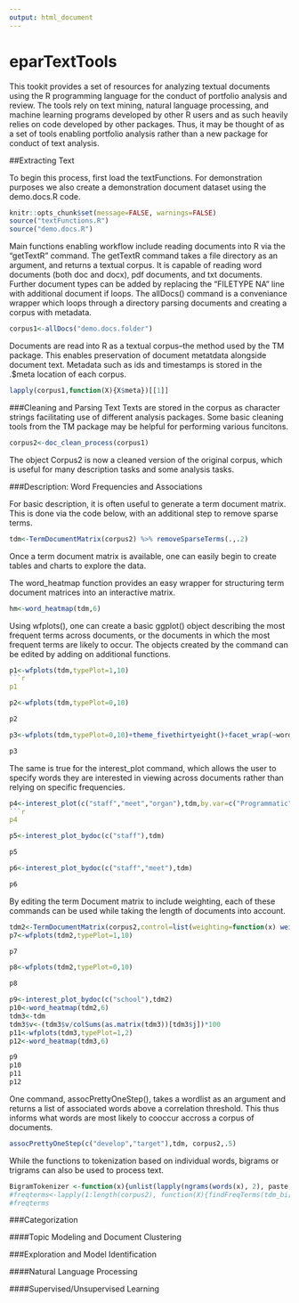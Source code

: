 ```yaml
---
output: html_document
---
```

# eparTextTools

This tookit provides a set of resources for analyzing textual documents using the R programming language for the conduct of portfolio analysis and review. The tools rely on text mining, natural language processing, and machine learning programs developed by other R users and as such heavily relies on code developed by other packages. Thus, it may be thought of as a set of tools enabling portfolio analysis rather than a new package for conduct of text analysis.

##Extracting Text

To begin this process, first load the textFunctions. For demonstration purposes we also create a demonstration document dataset using the demo.docs.R code.

```r
knitr::opts_chunk$set(message=FALSE, warnings=FALSE)
source("textFunctions.R")
source("demo.docs.R")
```

Main functions enabling workflow include reading documents into R via the "getTextR" command. The getTextR command takes a file directory as an argument, and returns a textual corpus. It is capable of reading word documents (both doc and docx), pdf documents, and txt documents. Further document types can be added by replacing the "FILETYPE NA" line with additional document if loops. The allDocs() command is a conveniance wrapper which loops through a directory parsing documents and creating a corpus with metadata.

```r
corpus1<-allDocs("demo.docs.folder")
```

Documents are read into R as a textual corpus--the method used by the TM package. This enables preservation of document metatdata alongside document text. Metadata such as ids and timestamps is stored in the .$meta location of each corpus.

```r
lapply(corpus1,function(X){X$meta})[[1]]
```

###Cleaning and Parsing Text
Texts are stored in the corpus as character strings facilitating use of different analysis packages. Some basic cleaning tools from the TM package may be helpful for performing various funcitons.

```r
corpus2<-doc_clean_process(corpus1)
```

The object Corpus2 is now a cleaned version of the original corpus, which is useful for many description tasks and some analysis tasks.

###Description: Word Frequencies and Associations

For basic description, it is often useful to generate a term document matrix. This is done via the code below, with an additional step to remove sparse terms.

```r
tdm<-TermDocumentMatrix(corpus2) %>% removeSparseTerms(.,.2)
```
Once a term document matrix is available, one can easily begin to create tables and charts to explore the data.

The word_heatmap function provides an easy wrapper for structuring term document matrices into an interactive matrix.

```r
hm<-word_heatmap(tdm,6)
```

Using wfplots(), one can create a basic ggplot() object describing the most frequent terms across documents, or the documents in which the most frequent terms are likely to occur. The objects created by the command can be edited by adding on additional functions.

```r
p1<-wfplots(tdm,typePlot=1,10)
```r
p1
```
```r
p2<-wfplots(tdm,typePlot=0,10)
```
```r
p2
```
```r
p3<-wfplots(tdm,typePlot=0,10)+theme_fivethirtyeight()+facet_wrap(~word)
```
```r
p3
```

The same is true for the interest_plot command, which allows the user to specify words they are interested in viewing across documents rather than relying on specific frequencies. 

```r
p4<-interest_plot(c("staff","meet","organ"),tdm,by.var=c("Programmatic","Programmatic","Subject"),"Word Categories")
```r
p4
```
```r
p5<-interest_plot_bydoc(c("staff"),tdm)
```
```r
p5
```
```r
p6<-interest_plot_bydoc(c("staff","meet"),tdm)
```
```r
p6
```



By editing the term Document matrix to include weighting, each of these commands can be used while taking the length of documents into account.

```r
tdm2<-TermDocumentMatrix(corpus2,control=list(weighting=function(x) weightSMART(x)))
p7<-wfplots(tdm2,typePlot=1,10)
```

```r
p7
```

```r
p8<-wfplots(tdm2,typePlot=0,10)
```

```r
p8
```

```r
p9<-interest_plot_bydoc(c("school"),tdm2)
p10<-word_heatmap(tdm2,6)
tdm3<-tdm
tdm3$v<-(tdm3$v/colSums(as.matrix(tdm3))[tdm3$j])*100
p11<-wfplots(tdm3,typePlot=1,2)
p12<-word_heatmap(tdm3,6)
```

```r
p9
p10
p11
p12
```

One command, assocPrettyOneStep(), takes a wordlist as an argument and returns a list of associated words above a correlation threshold. This thus informs what words are most likely to cooccur accross a corpus of documents.

```r
assocPrettyOneStep(c("develop","target"),tdm, corpus2,.5)
```

While the functions to tokenization based on individual words, bigrams or trigrams can also be used to process text.

```r
BigramTokenizer <-function(x){unlist(lapply(ngrams(words(x), 2), paste, collapse = " "), use.names = FALSE)}
#freqterms<-lapply(1:length(corpus2), function(X){findFreqTerms(tdm_bi[,X],lowfreq=10)})
#freqterms
```

###Categorization

####Topic Modeling and Document Clustering 

###Exploration and Model Identification

####Natural Language Processing

####Supervised/Unsupervised Learning
